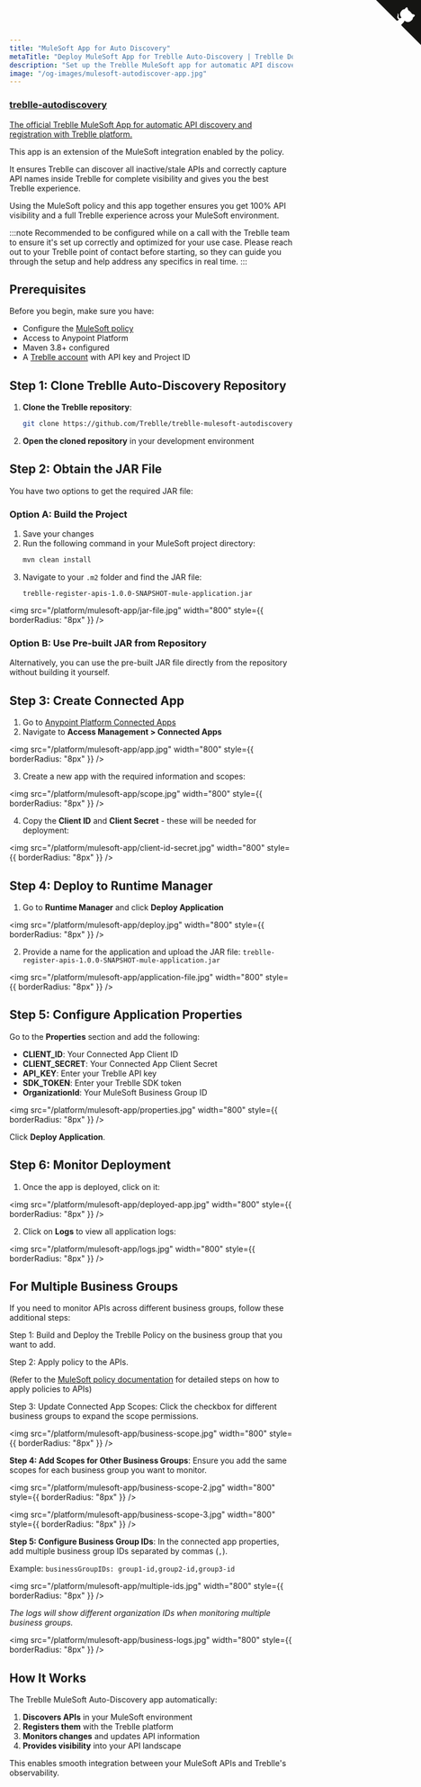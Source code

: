 ```yaml
---
title: "MuleSoft App for Auto Discovery"
metaTitle: "Deploy MuleSoft App for Treblle Auto-Discovery | Treblle Docs"
description: "Set up the Treblle MuleSoft app for automatic API discovery and registration. Deploy to Anypoint Platform with VS Code extension and monitor your APIs seamlessly."
image: "/og-images/mulesoft-autodiscover-app.jpg"
---
```


<div class="max-w-full mx-auto shadow-lg rounded-lg overflow-hidden">
  <a href="https://github.com/Treblle/autodiscovery" title="View source on GitHub" aria-label="View source on GitHub" class="relative no-underline">
    <div>
      <svg width="80" height="80" viewBox="0 0 250 250" style="fill:#151513; color:#fff; position: absolute; top: 0; border: 0; right: 0;" aria-hidden="true">
        <path d="M0,0 L115,115 L130,115 L142,142 L250,250 L250,0 Z"></path>
        <path d="M128.3,109.0 C113.8,99.7 119.0,89.6 119.0,89.6 C122.0,82.7 120.5,78.6 120.5,78.6 C119.2,72.0 123.4,76.3 123.4,76.3 C127.3,80.9 125.5,87.3 125.5,87.3 C122.9,97.6 130.6,101.9 134.4,103.2" fill="currentColor" style="transform-origin: 130px 106px;" class="octo-arm"></path>
        <path d="M115.0,115.0 C114.9,115.1 118.7,116.5 119.8,115.4 L133.7,101.6 C136.9,99.2 139.9,98.4 142.2,98.6 C133.8,88.0 127.5,74.4 143.8,58.0 C148.5,53.4 154.0,51.2 159.7,51.0 C160.3,49.4 163.2,43.6 171.4,40.1 C171.4,40.1 176.1,42.5 178.8,56.2 C183.1,58.6 187.2,61.8 190.9,65.4 C194.5,69.0 197.7,73.2 200.1,77.6 C213.8,80.2 216.3,84.9 216.3,84.9 C212.7,93.1 206.9,96.0 205.4,96.6 C205.1,102.4 203.0,107.8 198.3,112.5 C181.9,128.9 168.3,122.5 157.7,114.1 C157.9,116.9 156.7,120.9 152.7,124.9 L141.0,136.5 C139.8,137.7 141.6,141.9 141.8,141.8 Z" fill="currentColor" class="octo-body"></path>
      </svg>
    </div>
    <div class="grid grid-cols-4 gap-4 px-2 py-2">
      <div class="col-span-4">
        <h3 class="text-xl font-semibold">treblle-autodiscovery</h3>
        <p class="text-sm font-medium">The official Treblle MuleSoft App for automatic API discovery and registration with Treblle platform.</p>
      </div>
    </div>
  </a>
</div>

This app is an extension of the MuleSoft integration enabled by the policy.

It ensures Treblle can discover all inactive/stale APIs and correctly capture API names inside Treblle for complete visibility and gives you the best Treblle experience.

Using the MuleSoft policy and this app together ensures you get 100% API visibility and a full Treblle experience across your MuleSoft environment.

:::note
Recommended to be configured while on a call with the Treblle team to ensure it's set up correctly and optimized for your use case. Please reach out to your Treblle point of contact before starting, so they can guide you through the setup and help address any specifics in real time.
:::

## Prerequisites

Before you begin, make sure you have:

- Configure the [MuleSoft policy](https://docs.treblle.com/integrations/gateways/mulesoft/policy/)
- Access to Anypoint Platform
- Maven 3.8+ configured
- A [Treblle account](https://identity.treblle.com/) with API key and Project ID

## Step 1: Clone Treblle Auto-Discovery Repository

1. **Clone the Treblle repository**:
   ```bash
   git clone https://github.com/Treblle/treblle-mulesoft-autodiscovery.git
   ```

2. **Open the cloned repository** in your development environment

## Step 2: Obtain the JAR File

You have two options to get the required JAR file:

### Option A: Build the Project

1. Save your changes
2. Run the following command in your MuleSoft project directory:
   ```bash
   mvn clean install
   ```
3. Navigate to your `.m2` folder and find the JAR file:
   ```
   treblle-register-apis-1.0.0-SNAPSHOT-mule-application.jar
   ```

<img
  src="/platform/mulesoft-app/jar-file.jpg"
  width="800"
  style={{ borderRadius: "8px" }}
/>

### Option B: Use Pre-built JAR from Repository

Alternatively, you can use the pre-built JAR file directly from the repository without building it yourself.

## Step 3: Create Connected App

1. Go to [Anypoint Platform Connected Apps](https://anypoint.mulesoft.com/accounts/connectedApps)
2. Navigate to **Access Management > Connected Apps**

<img
  src="/platform/mulesoft-app/app.jpg"
  width="800"
  style={{ borderRadius: "8px" }}
/>

3. Create a new app with the required information and scopes:

<img
  src="/platform/mulesoft-app/scope.jpg"
  width="800"
  style={{ borderRadius: "8px" }}
/>

4. Copy the **Client ID** and **Client Secret** - these will be needed for deployment:

<img
  src="/platform/mulesoft-app/client-id-secret.jpg"
  width="800"
  style={{ borderRadius: "8px" }}
/>

## Step 4: Deploy to Runtime Manager

1. Go to **Runtime Manager** and click **Deploy Application**

<img
  src="/platform/mulesoft-app/deploy.jpg"
  width="800"
  style={{ borderRadius: "8px" }}
/>

2. Provide a name for the application and upload the JAR file: `treblle-register-apis-1.0.0-SNAPSHOT-mule-application.jar`

<img
  src="/platform/mulesoft-app/application-file.jpg"
  width="800"
  style={{ borderRadius: "8px" }}
/>

## Step 5: Configure Application Properties

Go to the **Properties** section and add the following:

- **CLIENT_ID**: Your Connected App Client ID
- **CLIENT_SECRET**: Your Connected App Client Secret  
- **API_KEY**: Enter your Treblle API key
- **SDK_TOKEN**: Enter your Treblle SDK token 
- **OrganizationId**: Your MuleSoft Business Group ID

<img
  src="/platform/mulesoft-app/properties.jpg"
  width="800"
  style={{ borderRadius: "8px" }}
/>

Click **Deploy Application**.

## Step 6: Monitor Deployment

1. Once the app is deployed, click on it:

<img
  src="/platform/mulesoft-app/deployed-app.jpg"
  width="800"
  style={{ borderRadius: "8px" }}
/>

2. Click on **Logs** to view all application logs:

<img
  src="/platform/mulesoft-app/logs.jpg"
  width="800"
  style={{ borderRadius: "8px" }}
/>

## For Multiple Business Groups

If you need to monitor APIs across different business groups, follow these additional steps:

Step 1: Build and Deploy the Treblle Policy on the business group that you want to add.

Step 2: Apply policy to the APIs. 

(Refer to the [MuleSoft policy documentation](https://docs.treblle.com/integrations/gateways/mulesoft/policy/#creating-and-deploying-the-custom-policy) for detailed steps on how to apply policies to APIs)

Step 3: Update Connected App Scopes: Click the checkbox for different business groups to expand the scope permissions.

<img
  src="/platform/mulesoft-app/business-scope.jpg"
  width="800"
  style={{ borderRadius: "8px" }}
/>

**Step 4: Add Scopes for Other Business Groups**: Ensure you add the same scopes for each business group you want to monitor.

<img
  src="/platform/mulesoft-app/business-scope-2.jpg"
  width="800"
  style={{ borderRadius: "8px" }}
/>

<img
  src="/platform/mulesoft-app/business-scope-3.jpg"
  width="800"
  style={{ borderRadius: "8px" }}
/>

**Step 5: Configure Business Group IDs**: In the connected app properties, add multiple business group IDs separated by commas (`,`).

   Example: `businessGroupIDs: group1-id,group2-id,group3-id`

<img
  src="/platform/mulesoft-app/multiple-ids.jpg"
  width="800"
  style={{ borderRadius: "8px" }}
/>

*The logs will show different organization IDs when monitoring multiple business groups.*

<img
  src="/platform/mulesoft-app/business-logs.jpg"
  width="800"
  style={{ borderRadius: "8px" }}
/>

## How It Works

The Treblle MuleSoft Auto-Discovery app automatically:

1. **Discovers APIs** in your MuleSoft environment
2. **Registers them** with the Treblle platform
3. **Monitors changes** and updates API information
4. **Provides visibility** into your API landscape

This enables smooth integration between your MuleSoft APIs and Treblle's observability.